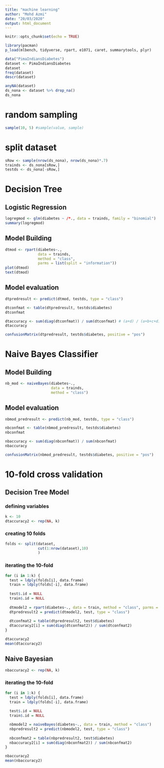 ```yaml
---
title: "machine learning"
author: "Mohd Azmi"
date: "20/03/2020"
output: html_document
---
```


```r
knitr::opts_chunk$set(echo = TRUE)
```

```r
library(pacman)
p_load(mlbench, tidyverse, rpart, e1071, caret, summarytools, plyr)
```

```r
data("PimaIndiansDiabetes")
dataset <- PimaIndiansDiabetes
dataset
freq(dataset)
descr(dataset)
```

```r
anyNA(dataset)
ds_nona <- dataset %>% drop_na()
ds_nona
```

# random sampling

```r
sample(10, 5) #sample(value, sample)
```

# split dataset

```r
sRow <- sample(nrow(ds_nona), nrow(ds_nona)*.7)
trainds <- ds_nona[sRow,]
testds <- ds_nona[-sRow,]
```

# Decision Tree

## Logistic Regression

```r
logregmod <- glm(diabetes ~ /*., data = trainds, family = "binomial")
summary(logregmod)
```


## Model Building

```r
dtmod <- rpart(diabetes~.,
               data = trainds,
               method = "class",
               parms = list(split = "information"))
plot(dtmod)
text(dtmod)
```

## Model evaluation

```r
dtpredresult <- predict(dtmod, testds, type = "class")

dtconfmat <- table(dtpredresult, testds$diabetes)
dtconfmat

dtaccuracy <- sum(diag(dtconfmat)) / sum(dtconfmat) # (a+d) / (a+b+c+d) = overall percentage correct
dtaccuracy 
```

```r
confusionMatrix(dtpredresult, testds$diabetes, positive = "pos")
```

# Naive Bayes Classifier

## Model Building

```r
nb_mod <- naiveBayes(diabetes~., 
                     data = trainds,
                     method = "class")

```

## Model evaluation

```r
nbmod_predresult <- predict(nb_mod, testds, type = "class")

nbconfmat <- table(nbmod_predresult, testds$diabetes)
nbconfmat

nbaccuracy <- sum(diag(nbconfmat)) / sum(nbconfmat)
nbaccuracy
```

```r
confusionMatrix(nbmod_predresult, testds$diabetes, positive = "pos")
```


# 10-fold cross validation

## Decision Tree Model

### defining variables

```r
k <- 10
dtaccuracy2 <- rep(NA, k)
```

### creating 10 folds

```r
folds <- split(dataset,
               cut(1:nrow(dataset),10)
               )
```


### iterating the 10-fold

```r
for (i in 1:k) {
  test = ldply(folds[i], data.frame)
  train = ldply(folds[-i], data.frame)
  
  test$.id = NULL
  train$.id = NULL
  
  dtmodel2 = rpart(diabetes~., data = train, method = "class", parms = list(split = "information"))
  dtpredresult2 = predict(dtmodel2, test, type = "class")
  
  dtconfmat2 = table(dtpredresult2, test$diabetes)
  dtaccuracy2[i] = sum(diag(dtconfmat2)) / sum(dtconfmat2)
}

dtaccuracy2
mean(dtaccuracy2)
```

## Naive Bayesian 

```r
nbaccuracy2 <- rep(NA, k)
```

### iterating the 10-fold

```r
for (i in 1:k) {
  test = ldply(folds[i], data.frame)
  train = ldply(folds[-i], data.frame)
  
  test$.id = NULL
  train$.id = NULL

  nbmodel2 = naiveBayes(diabetes~., data = train, method = "class")
  nbpredresult2 = predict(nbmodel2, test, type = "class")
  
  nbconfmat2 = table(nbpredresult2, test$diabetes)
  nbaccuracy2[i] = sum(diag(nbconfmat2)) / sum(nbconfmat2)
}

nbaccuracy2
mean(nbaccuracy2)
```
